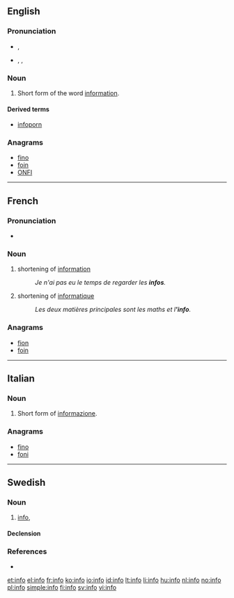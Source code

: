 {{also|Info|Info.|.info}}
==English==

===Pronunciation===
* {{a|RP}} {{IPA|/ˈɪnfəʊ/}}, {{X-SAMPA|/"Inf@U/}}
* {{a|UK}}, {{a|US}} {{IPA|/ˈɪnfoʊ/}}, {{X-SAMPA|/"InfoU/}}

===Noun===
{{en-noun|-}}

# {{context|informal|lang=en}} Short form of the word [[information]].

====Derived terms====
* [[infoporn]]

===Anagrams===
* [[fino#English|fino]]
* [[foin#English|foin]]
* [[ONFI#English|ONFI]]

----

==French==

===Pronunciation===
* {{IPA|/ɛ̃.fo/|lang=fr}} {{X-SAMPA|/E~.fo/}}

===Noun===
{{fr-noun|f}}

# shortening of [[information]]
#: ''Je n'ai pas eu le temps de regarder les '''infos'''.''
# shortening of [[informatique]]
#: ''Les deux matières principales sont les maths et l''''info'''.''

===Anagrams===
* [[fion#French|fion]]
* [[foin#French|foin]]

----

==Italian==

===Noun===
{{head|it|noun|g=m|invariable}}

# {{context|informal|lang=it}} Short form of [[informazione]].

===Anagrams===
* [[fino#Italian|fino]]
* [[foni#Italian|foni]]

----

==Swedish==

===Noun===
{{sv-noun|c}}

# {{context|colloquial|lang=sv}} [[#English|info]], {{short for|information|lang=sv}}

====Declension====
{{sv-noun-unc-irreg-c}}

===References===
* {{R:SAOL}}

[[et:info]]
[[el:info]]
[[fr:info]]
[[ko:info]]
[[io:info]]
[[id:info]]
[[lt:info]]
[[li:info]]
[[hu:info]]
[[nl:info]]
[[no:info]]
[[pl:info]]
[[simple:info]]
[[fi:info]]
[[sv:info]]
[[vi:info]]